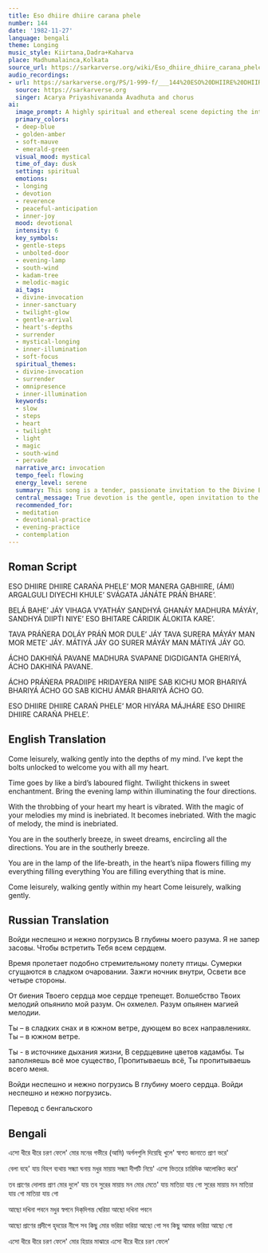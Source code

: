 ```yaml
---
title: Eso dhiire dhiire carana phele
number: 144
date: '1982-11-27'
language: bengali
theme: Longing
music_style: Kiirtana,Dadra+Kaharva
place: Madhumalainca,Kolkata
source_url: https://sarkarverse.org/wiki/Eso_dhiire_dhiire_carana_phele
audio_recordings:
- url: https://sarkarverse.org/PS/1-999-f/___144%20ESO%20DHIIRE%20DHIIRE%20CARAN%27A%20PHELE.mp3
  source: https://sarkarverse.org
  singer: Acarya Priyashivananda Avadhuta and chorus
ai:
  image_prompt: A highly spiritual and ethereal scene depicting the interior of a heart (symbolized by a glowing, warm chamber) at the moment of twilight. A single, subtle figure, radiating soft golden light, is entering through an unbolted doorway with incredibly gentle, deliberate steps. The ambiance is lit by the soft mauve and amber glow of 'sandhya' (twilight), contrasted by the deep, contemplative blue of the mind's depths, while the heart itself is symbolized by a glowing Kadam blossom tree structure at the center.
  primary_colors:
  - deep-blue
  - golden-amber
  - soft-mauve
  - emerald-green
  visual_mood: mystical
  time_of_day: dusk
  setting: spiritual
  emotions:
  - longing
  - devotion
  - reverence
  - peaceful-anticipation
  - inner-joy
  mood: devotional
  intensity: 6
  key_symbols:
  - gentle-steps
  - unbolted-door
  - evening-lamp
  - south-wind
  - kadam-tree
  - melodic-magic
  ai_tags:
  - divine-invocation
  - inner-sanctuary
  - twilight-glow
  - gentle-arrival
  - heart's-depths
  - surrender
  - mystical-longing
  - inner-illumination
  - soft-focus
  spiritual_themes:
  - divine-invocation
  - surrender
  - omnipresence
  - inner-illumination
  keywords:
  - slow
  - steps
  - heart
  - twilight
  - light
  - magic
  - south-wind
  - pervade
  narrative_arc: invocation
  tempo_feel: flowing
  energy_level: serene
  summary: This song is a tender, passionate invitation to the Divine Beloved to enter the deepest recesses of the mind and heart. The speaker has removed all inner barriers and waits patiently as the day ends and twilight approaches, recognizing that the Beloved is already present in all aspects of nature, dreams, and life itself. The ultimate desire is for this gentle Divine presence to fully permeate and illuminate the interior world.
  central_message: True devotion is the gentle, open invitation to the Divine to permeate and illuminate the innermost sanctuary of the heart and mind.
  recommended_for:
  - meditation
  - devotional-practice
  - evening-practice
  - contemplation
---
```


## Roman Script

ESO DHIIRE DHIIRE CARAŃA PHELE’
MOR MANERA GABHIIRE,
(ÁMI) ARGALGULI DIYECHI KHULE’
SVÁGATA JÁNÁTE PRÁŃ BHARE’.

BELÁ BAHE’ JÁY VIHAGA VYATHÁY
SANDHYÁ GHANÁY MADHURA MÁYÁY,
SANDHYÁ DIIPT́I NIYE’ ESO BHITARE
CÁRIDIK ÁLOKITA KARE’.

TAVA PRÁŃERA DOLÁY PRÁŃ MOR DULE’ JÁY
TAVA SURERA MÁYÁY MAN MOR METE’ JÁY.
MÁTIYÁ JÁY GO
SURER MÁYÁY MAN MÁTIYÁ JÁY GO.

ÁCHO DAKHIŃÁ PAVANE MADHURA SVAPANE
DIGDIGANTA GHERIYÁ,
ÁCHO DAKHIŃÁ PAVANE.

ÁCHO PRÁŃERA PRADIIPE HRIDAYERA NIIPE
SAB KICHU MOR BHARIYÁ
BHARIYÁ ÁCHO GO
SAB KICHU ÁMÁR BHARIYÁ ÁCHO GO.

ESO DHIIRE DHIIRE CARAŃ PHELE’
MOR HIYÁRA MÁJHÁRE
ESO DHIIRE DHIIRE CARAŃA PHELE’.

## English Translation

Come leisurely, walking gently
into the depths of my mind.
I’ve kept the bolts unlocked
to welcome you with all my heart.

Time goes by like a bird’s laboured flight.
Twilight thickens in sweet enchantment.
Bring the evening lamp within
illuminating the four directions.

With the throbbing
of your heart my heart is vibrated.
With the magic
of your melodies my mind is inebriated.
It becomes inebriated.
With the magic of melody, the mind is inebriated.

You are in the southerly breeze, in sweet dreams,
encircling all the directions.
You are in the southerly breeze.

You are in the lamp of the life-breath,
in the heart’s niipa flowers
filling my everything
filling everything
You are filling everything that is mine.

Come leisurely, walking gently
within my heart
Come leisurely, walking gently.

## Russian Translation

Войди неспешно и нежно погрузись
В глубины моего разума.
Я не запер засовы.
Чтобы встретить Тебя всем сердцем.

Время пролетает
подобно стремительному полету птицы.
Сумерки сгущаются в сладком очаровании.
Зажги ночник внутри,
Освети все четыре стороны.

От биения Твоего сердца мое сердце трепещет.
Волшебство Твоих мелодий
опьянило мой разум.
Он охмелел.
Разум опьянен магией мелодии.

Ты – в сладких снах и в южном ветре,
дующем во всех направлениях.
Ты – в южном ветре.

Ты - в источнике дыхания жизни,
В сердцевине цветов кадамбы.
Ты заполняешь всё мое существо,
Пропитываешь всё,
Ты пропитываешь всего меня.

Войди неспешно и нежно погрузись
В глубину моего сердца.
Войди неспешно и нежно погрузись.

Перевод с бенгальского

## Bengali

এসো ধীরে ধীরে চরণ ফেলে'
মোর মনের গভীরে
(আমি) অর্গলগুলি দিয়েছি খুলে'
স্বাগত জানাতে প্রাণ ভরে'

বেলা বহে' যায় বিহগ ব্যথায় 
সন্ধ্যা ঘনায় মধুর মায়ায়
সন্ধ্যা দীপটি নিয়ে' এসো ভিতরে 
চারিদিক আলোকিত করে'

তব প্রাণের দোলায় প্রাণ মোর দুলে' যায়
তব সুরের মায়ায় মন মোর মেতে' যায়
মাতিয়া যায় গো
সুরের মায়ায় মন মাতিয়া যায় গো
মাতিয়া যায় গো

আছো দখিনা পবনে মধুর স্বপনে 
দিক্‌দিগন্ত ঘেরিয়া
আছো দখিনা পবনে 

আছো প্রাণের প্রদীপে হৃদয়ের নীপে 
সব কিছু মোর ভরিয়া
ভরিয়া আছো গো
সব কিছু আমার ভরিয়া আছো গো

এসো ধীরে ধীরে চরণ ফেলে'
মোর হিয়ার মাঝারে
এসো ধীরে ধীরে চরণ ফেলে'
